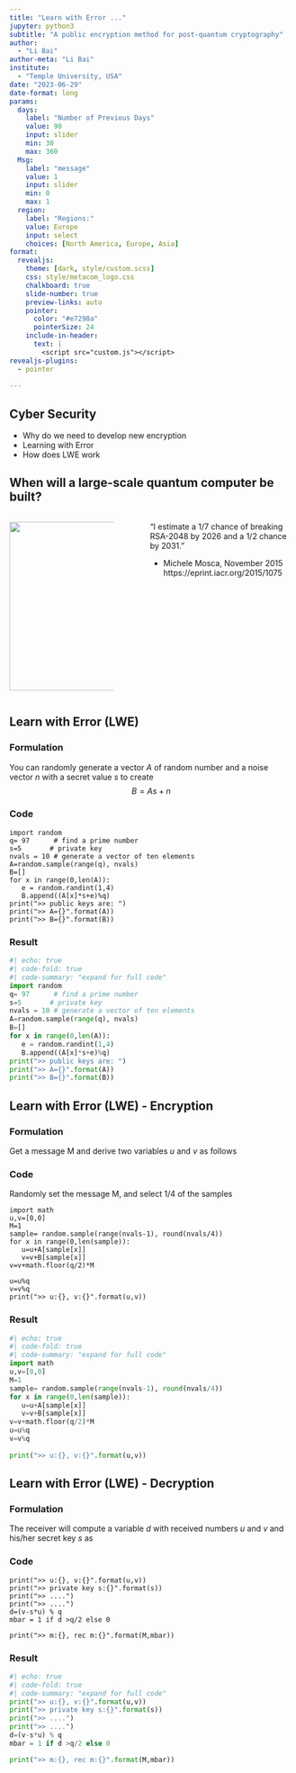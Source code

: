 ```yaml
---
title: "Learn with Error ..."
jupyter: python3
subtitle: "A public encryption method for post-quantum cryptography"
author:
  - "Li Bai"
author-meta: "Li Bai"
institute:
  - "Temple University, USA"
date: "2023-06-29"
date-format: long
params:
  days:
    label: "Number of Previous Days"
    value: 90
    input: slider
    min: 30
    max: 360
  Msg:
    label: "message"
    value: 1
    input: slider
    min: 0
    max: 1 
  region:
    label: "Regions:"
    value: Europe
    input: select
    choices: [North America, Europe, Asia]
format:
  revealjs:
    theme: [dark, style/custom.scss]
    css: style/metacom_logo.css
    chalkboard: true
    slide-number: true
    preview-links: auto
    pointer:
      color: "#e7298a"
      pointerSize: 24
    include-in-header:
      text: |
        <script src="custom.js"></script>
revealjs-plugins:
  - pointer
  
---
```

## Cyber Security {background-video="./vids/cyber.mp4" background-video-loop="true" background-opacity="0.4"}

::: incremental
-   Why do we need to develop new encryption
-   Learning with Error
-   How does LWE work
:::


## When will a large-scale quantum computer be built?
:::: {.columns}

::: {.column width="40%"}
![](imgs/quantum.png){.absolute top=200 left=0 width="350" height="300"}
:::
::: {.column width="5%"}
:::
::: {.column width="55%"}
“I estimate a 1/7 chance of breaking RSA-2048 by 2026
and a 1/2 chance by 2031.”

  - Michele Mosca, November 2015 https://eprint.iacr.org/2015/1075
:::

::::

## Learn with Error (LWE)

::: {.panel-tabset}
###  Formulation
You can randomly generate a vector $A$ of random number and a noise vector $n$ with a secret value $s$ to create 
$$
B=As+n
$$

### Code
```.python
import random
q= 97      # find a prime number
s=5       # private key
nvals = 10 # generate a vector of ten elements
A=random.sample(range(q), nvals)
B=[]
for x in range(0,len(A)):
   e = random.randint(1,4)
   B.append((A[x]*s+e)%q)
print(">> public keys are: ")   
print(">> A={}".format(A))
print(">> B={}".format(B))
```

### Result

```python
#| echo: true
#| code-fold: true
#| code-summary: "expand for full code"
import random
q= 97      # find a prime number
s=5       # private key
nvals = 10 # generate a vector of ten elements
A=random.sample(range(q), nvals)
B=[]
for x in range(0,len(A)):
   e = random.randint(1,4)
   B.append((A[x]*s+e)%q)
print(">> public keys are: ")   
print(">> A={}".format(A))
print(">> B={}".format(B))
```

:::


## Learn with Error (LWE) - Encryption

::: {.panel-tabset}
###  Formulation
Get a message M and derive two variables $u$ and $v$ as follows
```{=tex}
\begin{eqnarray*}
u&=&\left(\sum_{i\in sample}^{} {A_i}\right) \mod q\\
v&=&\left(\sum_{i\in sample}^{}{B_i}\right) +\left\lfloor\frac{q}{2}M\right\rfloor  \mod q
\end{eqnarray*}
```

### Code
Randomly set the message M, and select 1/4 of the samples
```.python
import math
u,v=[0,0] 
M=1
sample= random.sample(range(nvals-1), round(nvals/4))
for x in range(0,len(sample)):
   u=u+A[sample[x]]
   v=v+B[sample[x]]
v=v+math.floor(q/2)*M

u=u%q
v=v%q
print(">> u:{}, v:{}".format(u,v))
```

### Result

```python
#| echo: true
#| code-fold: true
#| code-summary: "expand for full code"
import math
u,v=[0,0] 
M=1
sample= random.sample(range(nvals-1), round(nvals/4))
for x in range(0,len(sample)):
   u=u+A[sample[x]]
   v=v+B[sample[x]]
v=v+math.floor(q/2)*M
u=u%q
v=v%q
 
print(">> u:{}, v:{}".format(u,v))

```
:::

## Learn with Error (LWE) - Decryption

::: {.panel-tabset}
###  Formulation
The receiver will compute a variable $d$ with received numbers $u$ and $v$ and his/her secret key $s$ as
```{=tex}
\begin{eqnarray*}
d&=& v-su \mod q\\
\bar{m}&=&\begin{cases}
0 & d < q/2\\
1 & d > q/2
\end{cases}
\end{eqnarray*}
```

### Code
```.python
print(">> u:{}, v:{}".format(u,v))
print(">> private key s:{}".format(s))
print(">> ....")
print(">> ....")
d=(v-s*u) % q
mbar = 1 if d >q/2 else 0

print(">> m:{}, rec m:{}".format(M,mbar))
```

### Result
```python
#| echo: true
#| code-fold: true
#| code-summary: "expand for full code"
print(">> u:{}, v:{}".format(u,v))
print(">> private key s:{}".format(s))
print(">> ....")
print(">> ....")
d=(v-s*u) % q
mbar = 1 if d >q/2 else 0

print(">> m:{}, rec m:{}".format(M,mbar))

```
:::
